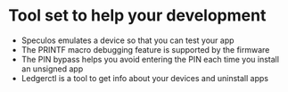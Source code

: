 
# Tool set to help your development

- Speculos emulates a device so that you can test your app
- The PRINTF macro debugging feature is supported by the firmware
- The PIN bypass helps you avoid entering the PIN each time you install an unsigned app
- Ledgerctl is a tool to get info about your devices and uninstall apps


<Cards num={2}>
  <Card
    title="Speculos emulator"
    href="/docs/device-app/tools/speculos"
  />
  <Card
    title="Printf"
    href="/docs/device-app/tools/printf"
  />
  <Card
    title="PIN bypass"
    href="/docs/device-app/tools/pin-bypass"
  />
  <Card
    title="Manage your device with ledgerctl"
    href="/docs/device-app/tools/ledgerctl"
  />
</Cards>